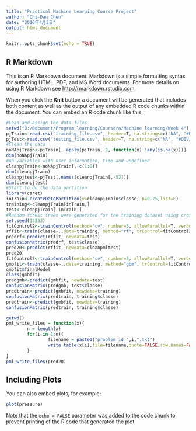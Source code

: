```yaml
---
title: "Practical Machine Learning Course Project"
author: "Chi-Dan Chen"
date: "2016年4月2日"
output: html_document
---
```


```r
knitr::opts_chunk$set(echo = TRUE)
```

## R Markdown

This is an R Markdown document. Markdown is a simple formatting syntax for authoring HTML, PDF, and MS Word documents. For more details on using R Markdown see <http://rmarkdown.rstudio.com>.

When you click the **Knit** button a document will be generated that includes both content as well as the output of any embedded R code chunks within the document. You can embed an R code chunk like this:

```r
#Load and assign the data files
setwd("D:/Document/Program learning/Coursera/Machine learning/Week 4")
pjTrain<-read.csv("training_file.csv", header=T, na.strings=c("NA", "#DIV/0!"))
pjTest<-read.csv("testing_file.csv", header=T, na.string=c("NA", "#DIV/0!"))
#Clean the data
noNApjTrain<-pjTrain[, apply(pjTrain, 2, function(x) !any(is.na(x)))] 
dim(noNApjTrain)
#An variables with user information, time and undefined
cleanpjTrain<-noNApjTrain[,-c(1:8)]
dim(cleanpjTrain)
cleanpjtest<-pjTest[,names(cleanpjTrain[,-52])]
dim(cleanpjtest)
#Start to do the data partition
library(caret)
inTrain<-createDataPartition(y=cleanpjTrain$classe, p=0.75,list=F)
training<-cleanpjTrain[inTrain,] 
test<-cleanpjTrain[-inTrain,] 
#Random forest trees were generated for the training dataset using cross-validation
set.seed(13333)
fitControl2<-trainControl(method="cv", number=5, allowParallel=T, verbose=T)
rffit<-train(classe~.,data=training, method="rf", trControl=fitControl2, verbose=F)
predrf<-predict(rffit, newdata=test)
confusionMatrix(predrf, test$classe)
pred20<-predict(rffit, newdata=cleanpmltest)
pred20
fitControl2<-trainControl(method="cv", number=5, allowParallel=T, verbose=T)
gmbfit<-train(classe~.,data=training, method="gbm", trControl=fitControl2, verbose=F)
gmbfit$finalModel
class(gmbfit)
predgmb<-predict(gmbfit, newdata=test)
confusionMatrix(predgmb, test$classe)
predtrain<-predict(gmbfit, newdata=training)
confusionMatrix(predtrain, training$classe)
predtrain<-predict(gmbfit, newdata=training)
confusionMatrix(predtrain, training$classe)

getwd()
pml_write_files = function(x){
        n = length(x)
        for(i in 1:n){
                filename = paste0("problem_id_",i,".txt")
                write.table(x[i],file=filename,quote=FALSE,row.names=FALSE,col.names=FALSE)
        }
}
pml_write_files(pred20)
```



## Including Plots

You can also embed plots, for example:

```r
plot(pressure)
```

Note that the `echo = FALSE` parameter was added to the code chunk to prevent printing of the R code that generated the plot.
